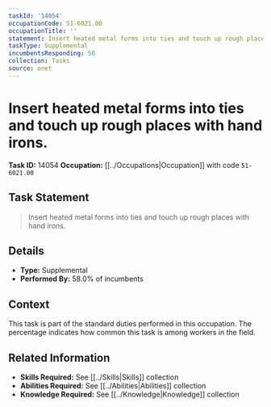 ```yaml
---
taskId: '14054'
occupationCode: 51-6021.00
occupationTitle: ''
statement: Insert heated metal forms into ties and touch up rough places with hand irons.
taskType: Supplemental
incumbentsResponding: 58
collection: Tasks
source: onet
---
```

# Insert heated metal forms into ties and touch up rough places with hand irons.

**Task ID:** 14054
**Occupation:** [[../Occupations|Occupation]] with code `51-6021.00`

## Task Statement

> Insert heated metal forms into ties and touch up rough places with hand irons.

## Details

- **Type:** Supplemental
- **Performed By:** 58.0% of incumbents

## Context

This task is part of the standard duties performed in this occupation. The percentage indicates how common this task is among workers in the field.

## Related Information

- **Skills Required:** See [[../Skills|Skills]] collection
- **Abilities Required:** See [[../Abilities|Abilities]] collection
- **Knowledge Required:** See [[../Knowledge|Knowledge]] collection
